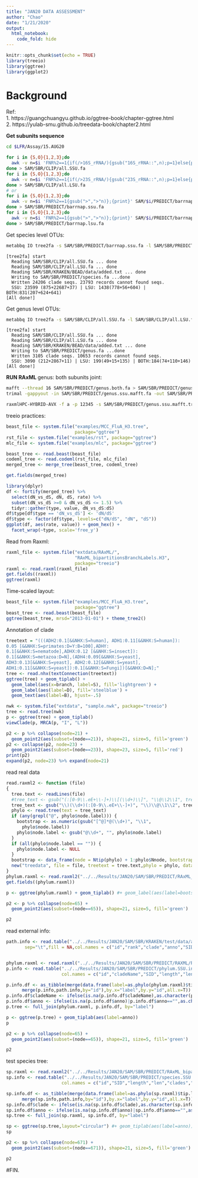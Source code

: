 ```yaml
---
title: "JAN20 DATA ASSESSMENT"
author: "Chao"
date: "1/21/2020"
output: 
  html_notebook:
    code_fold: hide
---
```


```r
knitr::opts_chunk$set(echo = TRUE)
library(treeio)
library(ggtree)
library(ggplot2)
```

# Background

Ref:  
1. https://guangchuangyu.github.io/ggtree-book/chapter-ggtree.html  
2. https://yulab-smu.github.io/treedata-book/chapter2.html


**Get subunits sequence**
```bash
cd $LFR/Assay/15.AUG20

for i in {S,O}{1,2,3};do 
  awk -v n=$i 'FNR%2==1{if(/>16S_rRNA/){gsub("16S_rRNA::",n);p=1}else{p=0}} (p==1){print}' SAM/$i/CLIP/all.barrnap.fa;
done > SAM/SBR/CLIP/all.SSU.fa
for i in {S,O}{1,2,3};do 
  awk -v n=$i 'FNR%2==1{if(/>23S_rRNA/){gsub("23S_rRNA::",n);p=1}else{p=0}} (p==1){print}' SAM/$i/CLIP/all.barrnap.fa;
done > SAM/SBR/CLIP/all.LSU.fa
# or
for i in {S,O}{1,2,3};do 
  awk -v n=$i 'FNR%2==1{gsub(">",">"n)};{print}' SAM/$i/PREDICT/barrnap.ssu.fa;
done > SAM/SBR/PREDICT/barrnap.ssu.fa
for i in {S,O}{1,2,3};do 
  awk -v n=$i 'FNR%2==1{gsub(">",">"n)};{print}' SAM/$i/PREDICT/barrnap.lsu.fa;
done > SAM/SBR/PREDICT/barrnap.lsu.fa
```

Get species level OTUs:
```bash
metabbq IO tree2fa -s SAM/SBR/PREDICT/barrnap.ssu.fa -l SAM/SBR/PREDICT/barrnap.lsu.fa -r species -d CLADE0.99 -t SAM/SBR/KRAKEN/BEAD/data/added.txt -o SAM/SBR/PREDICT/species.fa -p -v
```
```
[tree2fa] start
  Reading SAM/SBR/CLIP/all.SSU.fa ... done
  Reading SAM/SBR/CLIP/all.LSU.fa ... done
  Reading SAM/SBR/KRAKEN/BEAD/data/added.txt ... done
  Writing to SAM/SBR/PREDICT/species.fa ...done
  Written 24206 clade seqs. 23793 records cannot found seqs.
  SSU: 23599 (875+22687+37) | LSU: 1438(778+56+604) | BOTH:831(207+624+641)
[All done!]
```
Get genus level OTUs:
```bash
metabbq IO tree2fa -s SAM/SBR/CLIP/all.SSU.fa -l SAM/SBR/CLIP/all.LSU.fa -r genus -d CLADE0.97 -t SAM/SBR/KRAKEN/BEAD/data/added.txt -o SAM/SBR/PREDICT/genus.fa -p -v
```
```
[tree2fa] start
  Reading SAM/SBR/CLIP/all.SSU.fa ... done
  Reading SAM/SBR/CLIP/all.LSU.fa ... done
  Reading SAM/SBR/KRAKEN/BEAD/data/added.txt ... done
  Writing to SAM/SBR/PREDICT/genus.fa ...done
  Written 3105 clade seqs. 10653 records cannot found seqs.
  SSU: 3090 (212+2867+11) | LSU: 199(49+15+135) | BOTH:184(74+110+146)
[All done!]
```

**RUN RAxML **
genus: both subunits joint:
```bash
mafft --thread 16 SAM/SBR/PREDICT/genus.both.fa > SAM/SBR/PREDICT/genus.both.mafft.fa
trimal -gappyout -in SAM/SBR/PREDICT/genus.ssu.mafft.fa -out SAM/SBR/PREDICT/genus.ssu.mafft.trimal.fa

raxmlHPC-HYBRID-AVX -f a -p 12345 -s SAM/SBR/PREDICT/genus.ssu.mafft.trimal.fa -x 12345 -T 20 -# 20 -m GTRCAT  -w $PWD/SAM/SBR/PREDICT -n genus.ssu.raxml
```

treeio practices:
```r
beast_file <- system.file("examples/MCC_FluA_H3.tree", 
                          package="ggtree")
rst_file <- system.file("examples/rst", package="ggtree")
mlc_file <- system.file("examples/mlc", package="ggtree")

beast_tree <- read.beast(beast_file)
codeml_tree <- read.codeml(rst_file, mlc_file)
merged_tree <- merge_tree(beast_tree, codeml_tree)

get.fields(merged_tree)
```
```r
library(dplyr)
df <- fortify(merged_tree) %>%
  select(dN_vs_dS, dN, dS, rate) %>%
  subset(dN_vs_dS >=0 & dN_vs_dS <= 1.5) %>%
  tidyr::gather(type, value, dN_vs_dS:dS)
df$type[df$type == 'dN_vs_dS'] <- 'dN/dS'
df$type <- factor(df$type, levels=c("dN/dS", "dN", "dS"))
ggplot(df, aes(rate, value)) + geom_hex() + 
  facet_wrap(~type, scale='free_y') 
```


Read from Raxml:
```r
raxml_file <- system.file("extdata/RAxML/",
                          "RAxML_bipartitionsBranchLabels.H3", 
                          package="treeio")
raxml <- read.raxml(raxml_file)
get.fields((raxml))
ggtree(raxml)

```
Time-scaled layout:
```r
beast_file <- system.file("examples/MCC_FluA_H3.tree", 
                          package="ggtree")
beast_tree <- read.beast(beast_file)
ggtree(beast_tree, mrsd="2013-01-01") + theme_tree2()
```

Annotation of clade
```r
treetext = "(((ADH2:0.1[&&NHX:S=human], ADH1:0.11[&&NHX:S=human]):
0.05 [&&NHX:S=primates:D=Y:B=100],ADHY:
0.1[&&NHX:S=nematode],ADHX:0.12 [&&NHX:S=insect]):
0.1[&&NHX:S=metazoa:D=N],(ADH4:0.09[&&NHX:S=yeast],
ADH3:0.13[&&NHX:S=yeast], ADH2:0.12[&&NHX:S=yeast],
ADH1:0.11[&&NHX:S=yeast]):0.1[&&NHX:S=Fungi])[&&NHX:D=N];"
tree <- read.nhx(textConnection(treetext))
ggtree(tree) + geom_tiplab() + 
  geom_label(aes(x=branch, label=S), fill='lightgreen') + 
  geom_label(aes(label=D), fill='steelblue') + 
  geom_text(aes(label=B), hjust=-.5)
```


```r
nwk <- system.file("extdata", "sample.nwk", package="treeio")
tree <- read.tree(nwk)
p <- ggtree(tree) + geom_tiplab()
viewClade(p, MRCA(p, "I", "L"))

```

```r
p2 <- p %>% collapse(node=21) + 
  geom_point2(aes(subset=(node==21)), shape=21, size=5, fill='green')
p2 <- collapse(p2, node=23) + 
  geom_point2(aes(subset=(node==23)), shape=23, size=5, fill='red')
print(p2)
expand(p2, node=23) %>% expand(node=21)
```


read real data
```r
read.raxml2 <- function (file) 
{
  tree.text <- readLines(file)
  #tree_text <- gsub("(:[0-9\\.eE+\\-]+)\\[(\\d+)\\]", "\\@\\2\\1", tree.text)
  tree_text <- gsub("\\)(\\d+)(:[0-9\\.eE+\\-]+)", "\\)\\@\\1\\2", tree.text)
  phylo <- read.tree(text = tree_text)
  if (any(grepl("@", phylo$node.label))) {
    bootstrap <- as.numeric(gsub("[^@]*@(\\d+)", "\\1", 
      phylo$node.label))
    phylo$node.label <- gsub("@\\d+", "", phylo$node.label)
  }
  if (all(phylo$node.label == "")) {
    phylo$node.label <- NULL
  }
  bootstrap <- data_frame(node = Ntip(phylo) + 1:phylo$Nnode, bootstrap = bootstrap)
  new("treedata", file = file, treetext = tree.text,phylo = phylo, data = bootstrap)
}
phylum.raxml <- read.raxml2("../../Results/JAN20/SAM/SBR/PREDICT/RAxML_bipartitions.phylum+ref.ssu.raxml")
get.fields((phylum.raxml))

p <- ggtree(phylum.raxml) + geom_tiplab() #+ geom_label(aes(label=bootstrap))

p2 <- p %>% collapse(node=65) + 
  geom_point2(aes(subset=(node==65)), shape=21, size=5, fill='green')

p2
```

read external info:
```r

path.info <- read.table("../../Results/JAN20/SAM/SBR/KRAKEN/test/data/added.tsv",
       sep="\t",fill = NA,col.names = c("id","rank","clade","anno","SID"),as.is = T)


phylum.raxml <- read.raxml("../../Results/JAN20/SAM/SBR/PREDICT/RAXML/RAxML_bipartitionsBranchLabels.phylum+ref.ssu.raxml")
p.info <- read.table("../../Results/JAN20/SAM/SBR/PREDICT/phylum.SSU.inf",sep="\t",fill=NA,
                     col.names = c("id","cladeName","SID","length","len","clades","annos"))

p.info.df <- as_tibble(merge(data.frame(label=as.phylo(phylum.raxml)$tip.label),
      merge(p.info,path.info,by="id"),by.x="label",by.y="id",all.x=T))
p.info.df$cladeName <- ifelse(is.na(p.info.df$cladeName),as.character(p.info.df$label),p.info.df$cladeName)
p.info.df$anno <- ifelse(is.na(p.info.df$anno)|p.info.df$anno=="",as.character(p.info.df$cladeName),p.info.df$anno)
p.tree <- full_join(phylum.raxml, p.info.df, by="label")

p <- ggtree(p.tree) + geom_tiplab(aes(label=anno))
p

p2 <- p %>% collapse(node=65) + 
  geom_point2(aes(subset=(node==65)), shape=21, size=5, fill='green')

p2
```



test species tree:
```r
sp.raxml <- read.raxml2("../../Results/JAN20/SAM/SBR/PREDICT/RAxML_bipartitions.species+ref.ssu.raxml")
sp.info <- read.table("../../Results/JAN20/SAM/SBR/PREDICT/species.SSU.inf",sep="\t",fill = NA,
                     col.names = c("id","SID","length","len","clades","annos"))

sp.info.df <- as_tibble(merge(data.frame(label=as.phylo(sp.raxml)$tip.label),
      merge(sp.info,path.info,by="id"),by.x="label",by.y="id",all.x=T))
sp.info.df$clade <- ifelse(is.na(sp.info.df$clade),as.character(sp.info.df$label),sp.info.df$clade)
sp.info.df$anno <- ifelse(is.na(sp.info.df$anno)|sp.info.df$anno=="",as.character(sp.info.df$clade),sp.info.df$anno)
sp.tree <- full_join(sp.raxml, sp.info.df, by="label")

sp <- ggtree(sp.tree,layout="circular") #+ geom_tiplab(aes(label=anno))
sp

p2 <- sp %>% collapse(node=671) + 
  geom_point2(aes(subset=(node==671)), shape=21, size=5, fill='green')

p2

```



























#FIN.